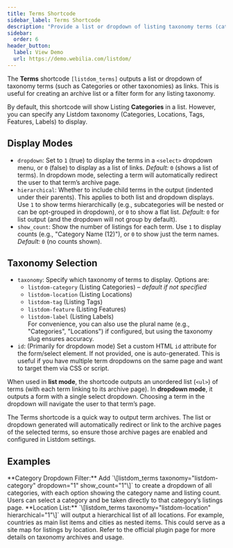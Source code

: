 ```yaml
---
title: Terms Shortcode
sidebar_label: Terms Shortcode
description: "Provide a list or dropdown of listing taxonomy terms (categories, locations, etc.) for users to navigate or filter listings."
sidebar:
  order: 6
header_button:
  label: View Demo
  url: https://demo.webilia.com/listdom/
---
```



The **Terms** shortcode `[listdom_terms]` outputs a list or dropdown of taxonomy terms (such as Categories or other taxonomies) as links. This is useful for creating an archive list or a filter form for any listing taxonomy.

By default, this shortcode will show Listing **Categories** in a list. However, you can specify any Listdom taxonomy (Categories, Locations, Tags, Features, Labels) to display.

## Display Modes

- `dropdown`: Set to `1` (true) to display the terms in a `<select>` dropdown menu, or `0` (false) to display as a list of links. *Default:* `0` (shows a list of terms). In dropdown mode, selecting a term will automatically redirect the user to that term’s archive page.
- `hierarchical`: Whether to include child terms in the output (indented under their parents). This applies to both list and dropdown displays. Use `1` to show terms hierarchically (e.g., subcategories will be nested or can be opt-grouped in dropdown), or `0` to show a flat list. *Default:* `0` for list output (and the dropdown will not group by default).
- `show_count`: Show the number of listings for each term. Use `1` to display counts (e.g., "Category Name (12)"), or `0` to show just the term names. *Default:* `0` (no counts shown).

## Taxonomy Selection

- `taxonomy`: Specify which taxonomy of terms to display. Options are:
  - `listdom-category` (Listing Categories) – *default if not specified*  
  - `listdom-location` (Listing Locations)  
  - `listdom-tag` (Listing Tags)  
  - `listdom-feature` (Listing Features)  
  - `listdom-label` (Listing Labels)  
  For convenience, you can also use the plural name (e.g., "Categories", "Locations") if configured, but using the taxonomy slug ensures accuracy.
- `id`: (Primarily for dropdown mode) Set a custom HTML `id` attribute for the form/select element. If not provided, one is auto-generated. This is useful if you have multiple term dropdowns on the same page and want to target them via CSS or script.

When used in **list mode**, the shortcode outputs an unordered list (`<ul>`) of terms (with each term linking to its archive page). In **dropdown mode**, it outputs a form with a single select dropdown. Choosing a term in the dropdown will navigate the user to that term’s page.

<Aside type="note">
The Terms shortcode is a quick way to output term archives. The list or dropdown generated will automatically redirect or link to the archive pages of the selected terms, so ensure those archive pages are enabled and configured in Listdom settings.
</Aside>

## Examples

<CardGrid>
  <Card>
    **Category Dropdown Filter:**  
    Add `\[listdom_terms taxonomy="listdom-category" dropdown="1" show_count="1"\]` to create a dropdown of all categories, with each option showing the category name and listing count. Users can select a category and be taken directly to that category’s listings page.
  </Card>
  <Card>
    **Location List:**  
    `\[listdom_terms taxonomy="listdom-location" hierarchical="1"\]` will output a hierarchical list of all locations. For example, countries as main list items and cities as nested items. This could serve as a site map for listings by location.
  </Card>
</CardGrid>

<LinkCard href="https://wordpress.org/plugins/listdom/" title="Listdom on WordPress.org">
Refer to the official plugin page for more details on taxonomy archives and usage.
</LinkCard>
